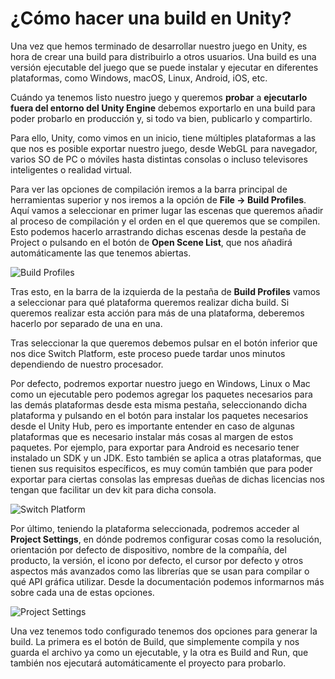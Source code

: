 # ¿Cómo hacer una build en Unity?

Una vez que hemos terminado de desarrollar nuestro juego en Unity, es hora de crear una build para distribuirlo a otros usuarios. Una build es una versión ejecutable del juego que se puede instalar y ejecutar en diferentes plataformas, como Windows, macOS, Linux, Android, iOS, etc.  

Cuándo ya tenemos listo nuestro juego y queremos **probar** a **ejecutarlo fuera del entorno del Unity Engine** debemos exportarlo en una build para poder probarlo en producción y, si todo va bien, publicarlo y compartirlo. 

Para ello, Unity, como vimos en un inicio, tiene múltiples plataformas a las que nos es posible exportar nuestro juego, desde WebGL para navegador, varios SO de PC o móviles hasta distintas consolas o incluso televisores inteligentes o realidad virtual. 

Para ver las opciones de compilación iremos a la barra principal de herramientas superior y nos iremos a la opción de **File → Build Profiles**. Aquí vamos a seleccionar en primer lugar las escenas que queremos añadir al proceso de compilación y el orden en el que queremos que se compilen. Esto podemos hacerlo arrastrando dichas escenas desde la pestaña de Project o pulsando en el botón de **Open Scene List**, que nos añadirá automáticamente las que tenemos abiertas.

![Build Profiles](../../../static/img/apuntes_unity/build_profiles.png)

Tras esto, en la barra de la izquierda de la pestaña de **Build Profiles** vamos a seleccionar para qué plataforma queremos realizar dicha build. Si queremos realizar esta acción para más de una plataforma, deberemos hacerlo por separado de una en una. 

Tras seleccionar la que queremos debemos pulsar en el botón inferior que nos dice Switch Platform, este proceso puede tardar unos minutos dependiendo de nuestro procesador. 

Por defecto, podremos exportar nuestro juego en Windows, Linux o Mac como un ejecutable pero podemos agregar los paquetes necesarios para las demás plataformas desde esta misma pestaña, seleccionando dicha plataforma y pulsando en el botón para instalar los paquetes necesarios desde el Unity Hub, pero es importante entender en caso de algunas plataformas que es necesario instalar más cosas al margen de estos paquetes. Por ejemplo, para exportar para Android es necesario tener instalado un SDK y un JDK. Esto también se aplica a otras plataformas, que tienen sus requisitos específicos, es muy común también que para poder exportar para ciertas consolas las empresas dueñas de dichas licencias nos tengan que facilitar un dev kit para dicha consola. 

![Switch Platform](../../../static/img/apuntes_unity/build_profiles2.png)

Por último, teniendo la plataforma seleccionada, podremos acceder al **Project Settings**, en dónde podremos configurar cosas como la resolución, orientación por defecto de dispositivo, nombre de la compañía, del producto, la versión, el icono por defecto, el cursor por defecto y otros aspectos más avanzados como las librerías que se usan para compilar o qué API gráfica utilizar. Desde la documentación podemos informarnos más sobre cada una de estas opciones. 

![Project Settings](../../../static/img/apuntes_unity/project_settings.png)

Una vez tenemos todo configurado tenemos dos opciones para generar la build. La primera es el botón de Build, que simplemente compila y nos guarda el archivo ya como un ejecutable, y la otra es Build and Run, que también nos ejecutará automáticamente el proyecto para probarlo. 
